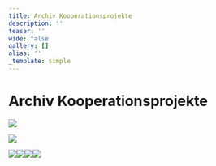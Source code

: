 ```yaml
---
title: Archiv Kooperationsprojekte
description: ''
teaser: ''
wide: false
gallery: []
alias: ''
_template: simple
---
```


# Archiv Kooperationsprojekte

![](/media/2020/10/break-the-distance-neu1.jpg)

![](/media/2020/10/plakat-2016-neu-mit-lhwn-logo.webp)

![](/media/2020/10/plakat-_-anders-sind-wir-alle-festival-_-26-10-knust.jpg)![](/media/2020/10/balloon.jpeg)![](/media/2020/10/lma_symposium_musik_und_inklusion_2013_8-seitig_final_print24_seite1.jpg)![](/media/2020/10/lma_symposium_musik_und_inklusion_2013_8-seitig_final_print24_seite21.jpg)
